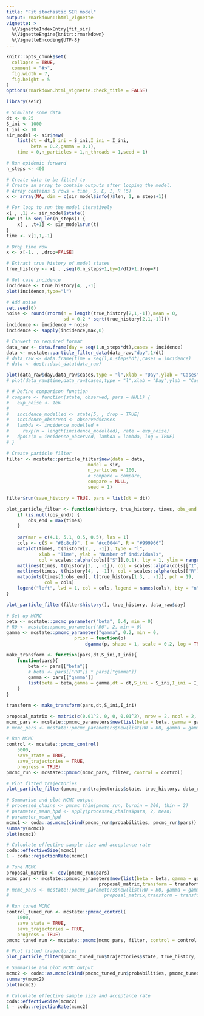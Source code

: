 ```yaml
---
title: "Fit stochastic SIR model"
output: rmarkdown::html_vignette
vignette: >
  %\VignetteIndexEntry{fit_sir}
  %\VignetteEngine{knitr::rmarkdown}
  %\VignetteEncoding{UTF-8}
---
```


```r
knitr::opts_chunk$set(
  collapse = TRUE,
  comment = "#>",
  fig.width = 7,
  fig.height = 5
)
options(rmarkdown.html_vignette.check_title = FALSE)
```

```r
library(seir)
```

```r
# Simulate some data
dt <- 0.25
S_ini <- 1000
I_ini <- 10
sir_model <- sir$new(
    list(dt = dt,S_ini = S_ini,I_ini = I_ini,
         beta = 0.2,gamma = 0.1),
    time = 0,n_particles = 1,n_threads = 1,seed = 1)

# Run epidemic forward
n_steps <- 400

# Create data to be fitted to
# Create an array to contain outputs after looping the model.
# Array contains 5 rows = time, S, E, I, R (5)
x <- array(NA, dim = c(sir_model$info()$len, 1, n_steps+1))

# For loop to run the model iteratively
x[ , ,1] <- sir_model$state()
for (t in seq_len(n_steps)) {
    x[ , ,t+1] <- sir_model$run(t)
}
time <- x[1,1,-1]

# Drop time row
x <- x[-1, , ,drop=FALSE]

# Extract true history of model states
true_history <- x[ , ,seq(0,n_steps+1,by=1/dt)+1,drop=F]

# Get case incidence
incidence <- true_history[4, ,-1]
plot(incidence,type="l")
```

```r
# Add noise
set.seed(0)
noise <- round(rnorm(n = length(true_history[2,1,-1]),mean = 0,
                     sd = 0.2 * sqrt(true_history[2,1,-1])))
incidence <- incidence + noise
incidence <- sapply(incidence,max,0)

# Convert to required format
data_raw <- data.frame(day = seq(1,n_steps*dt),cases = incidence)
data <- mcstate::particle_filter_data(data_raw,"day",1/dt)
# data_raw <- data.frame(time = seq(1,n_steps*dt),cases = incidence)
# data <- dust::dust_data(data_raw)

plot(data_raw$day,data_raw$cases,type = "l",xlab = "Day",ylab = "Cases")
# plot(data_raw$time,data_raw$cases,type = "l",xlab = "Day",ylab = "Cases")
```

```r
# # Define comparison function
# compare <- function(state, observed, pars = NULL) {
#   exp_noise <- 1e6
# 
#   incidence_modelled <- state[5, , drop = TRUE]
#   incidence_observed <- observed$cases
#   lambda <- incidence_modelled +
#     rexp(n = length(incidence_modelled), rate = exp_noise)
#   dpois(x = incidence_observed, lambda = lambda, log = TRUE)
# }
```

```r
# Create particle filter
filter <- mcstate::particle_filter$new(data = data,
                              model = sir,
                              n_particles = 100,
                              # compare = compare,
                              compare = NULL,
                              seed = 1)

filter$run(save_history = TRUE, pars = list(dt = dt))

plot_particle_filter <- function(history, true_history, times, obs_end = NULL) {
    if (is.null(obs_end)) {
        obs_end = max(times)
    }
    
    par(mar = c(4.1, 5.1, 0.5, 0.5), las = 1)
    cols <- c(S = "#8c8cd9", I = "#cc0044", R = "#999966")
    matplot(times, t(history[2, , -1]), type = "l",
            xlab = "Time", ylab = "Number of individuals",
            col = scales::alpha(cols[["S"]],0.1), lty = 1, ylim = range(history))
    matlines(times, t(history[3, , -1]), col = scales::alpha(cols[["I"]],0.1), lty = 1)
    matlines(times, t(history[4, , -1]), col = scales::alpha(cols[["R"]],0.1), lty = 1)
    matpoints(times[1:obs_end], t(true_history[1:3, , -1]), pch = 19,
              col = cols)
    legend("left", lwd = 1, col = cols, legend = names(cols), bty = "n")
}

plot_particle_filter(filter$history(), true_history, data_raw$day)
```

```r
# Set up MCMC
beta <- mcstate::pmcmc_parameter("beta", 0.4, min = 0)
# R0 <- mcstate::pmcmc_parameter("R0", 2, min = 0)
gamma <- mcstate::pmcmc_parameter("gamma", 0.2, min = 0,
                         prior = function(p)
                             dgamma(p, shape = 1, scale = 0.2, log = TRUE))

make_transform <- function(pars,dt,S_ini,I_ini){
    function(pars){
        beta <- pars[["beta"]]
        # beta <- pars[["R0"]] * pars[["gamma"]]
        gamma <- pars[["gamma"]]
        list(beta = beta,gamma = gamma,dt = dt,S_ini = S_ini,I_ini = I_ini)
    }
}

transform <- make_transform(pars,dt,S_ini,I_ini)

proposal_matrix <- matrix(c(0.01^2, 0, 0, 0.01^2), nrow = 2, ncol = 2, byrow = TRUE)
mcmc_pars <- mcstate::pmcmc_parameters$new(list(beta = beta, gamma = gamma), proposal_matrix, transform = transform)
# mcmc_pars <- mcstate::pmcmc_parameters$new(list(R0 = R0, gamma = gamma), proposal_matrix, transform = transform)
```

```r
# Run MCMC
control <- mcstate::pmcmc_control(
    5000,
    save_state = TRUE,
    save_trajectories = TRUE,
    progress = TRUE)
pmcmc_run <- mcstate::pmcmc(mcmc_pars, filter, control = control)
```

```r
# Plot fitted trajectories
plot_particle_filter(pmcmc_run$trajectories$state, true_history, data_raw$day)
```

```r
# Summarise and plot MCMC output
# processed_chains <- pmcmc_thin(pmcmc_run, burnin = 200, thin = 2)
# parameter_mean_hpd <- apply(processed_chains$pars, 2, mean)
# parameter_mean_hpd
mcmc1 <- coda::as.mcmc(cbind(pmcmc_run$probabilities, pmcmc_run$pars))
summary(mcmc1)
plot(mcmc1)
```

```r
# Calculate effective sample size and acceptance rate
coda::effectiveSize(mcmc1)
1 - coda::rejectionRate(mcmc1)
```

```r
# Tune MCMC
proposal_matrix <- cov(pmcmc_run$pars)
mcmc_pars <- mcstate::pmcmc_parameters$new(list(beta = beta, gamma = gamma),
                                  proposal_matrix,transform = transform)
# mcmc_pars <- mcstate::pmcmc_parameters$new(list(R0 = R0, gamma = gamma),
#                                   proposal_matrix,transform = transform)
```

```r
# Run tuned MCMC
control_tuned_run <- mcstate::pmcmc_control(
    1000,
    save_state = TRUE,
    save_trajectories = TRUE,
    progress = TRUE)
pmcmc_tuned_run <- mcstate::pmcmc(mcmc_pars, filter, control = control_tuned_run)
```

```r
# Plot fitted trajectories
plot_particle_filter(pmcmc_tuned_run$trajectories$state, true_history, data_raw$day)
```

```r
# Summarise and plot MCMC output
mcmc2 <- coda::as.mcmc(cbind(pmcmc_tuned_run$probabilities, pmcmc_tuned_run$pars))
summary(mcmc2)
plot(mcmc2)
```

```r
# Calculate effective sample size and acceptance rate
coda::effectiveSize(mcmc2)
1 - coda::rejectionRate(mcmc2)
```
